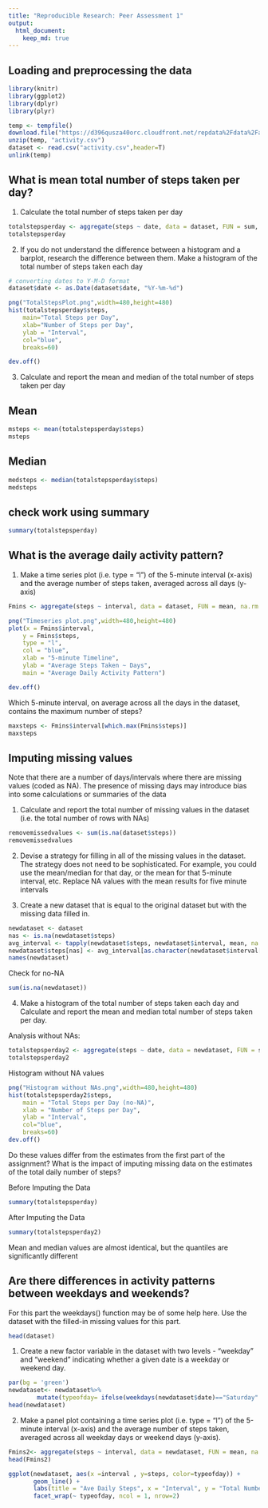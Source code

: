 ```yaml
---
title: "Reproducible Research: Peer Assessment 1"
output: 
  html_document:
    keep_md: true
---
```



## Loading and preprocessing the data
```r
library(knitr)
library(ggplot2)
library(dplyr)
library(plyr)
```



```r
temp <- tempfile()
download.file("https://d396qusza40orc.cloudfront.net/repdata%2Fdata%2Factivity.zip", temp, mode="wb")
unzip(temp, "activity.csv")
dataset <- read.csv("activity.csv",header=T)
unlink(temp)
```

## What is mean total number of steps taken per day?
1. Calculate the total number of steps taken per day

```r
totalstepsperday <- aggregate(steps ~ date, data = dataset, FUN = sum, na.rm = TRUE)
totalstepsperday
```

2. If you do not understand the difference between a histogram and a barplot, research the difference between them. Make a histogram of the total number of steps taken each day

```r

# converting dates to Y-M-D format
dataset$date <- as.Date(dataset$date, "%Y-%m-%d")

png("TotalStepsPlot.png",width=480,height=480)
hist(totalstepsperday$steps, 
    main="Total Steps per Day", 
    xlab="Number of Steps per Day", 
    ylab = "Interval",
    col="blue",
    breaks=60)

dev.off()
```


3. Calculate and report the mean and median of the total number of steps taken per day

## Mean
```r
msteps <- mean(totalstepsperday$steps)
msteps
```

## Median 
```r
medsteps <- median(totalstepsperday$steps)
medsteps
```

## check work using summary
```r
summary(totalstepsperday)
```


## What is the average daily activity pattern?

1. Make a time series plot (i.e. type = "l") of the 5-minute interval (x-axis) and the average number of steps taken, averaged across all days (y-axis)
```r
Fmins <- aggregate(steps ~ interval, data = dataset, FUN = mean, na.rm = TRUE)

png("Timeseries plot.png",width=480,height=480)
plot(x = Fmins$interval, 
    y = Fmins$steps, 
    type = "l", 
    col = "blue",
    xlab = "5-minute Timeline",
    ylab = "Average Steps Taken ~ Days",
    main = "Average Daily Activity Pattern")

dev.off()
```

Which 5-minute interval, on average across all the days in the dataset, contains the maximum number of steps?
```r
maxsteps <- Fmins$interval[which.max(Fmins$steps)]
maxsteps
```

## Imputing missing values

Note that there are a number of days/intervals where there are missing values (coded as NA). The presence of missing days may introduce bias into some calculations or summaries of the data

1. Calculate and report the total number of missing values in the dataset (i.e. the total number of rows with NAs)
```r
removemissedvalues <- sum(is.na(dataset$steps))
removemissedvalues
```

2. Devise a strategy for filling in all of the missing values in the dataset. The strategy does not need to be sophisticated. For example, you could use the mean/median for that day, or the mean for that 5-minute interval, etc.
Replace NA values with the mean results for five minute intervals

3. Create a new dataset that is equal to the original dataset but with the missing data filled in.
```r
newdataset <- dataset
nas <- is.na(newdataset$steps)
avg_interval <- tapply(newdataset$steps, newdataset$interval, mean, na.rm=TRUE, simplify = TRUE)
newdataset$steps[nas] <- avg_interval[as.character(newdataset$interval[nas])]
names(newdataset)
```
 Check for no-NA
```r
sum(is.na(newdataset))
```
4. Make a histogram of the total number of steps taken each day and Calculate and report the mean and median total number of steps taken per day. 

Analysis without NAs:
```r
totalstepsperday2 <- aggregate(steps ~ date, data = newdataset, FUN = sum, na.rm = TRUE)
totalstepsperday2
```
Histogram without NA values
```r
png("Histogram without NAs.png",width=480,height=480)
hist(totalstepsperday2$steps, 
    main = "Total Steps per Day (no-NA)", 
    xlab = "Number of Steps per Day", 
    ylab = "Interval",
    col="blue",
    breaks=60)
dev.off()
```

Do these values differ from the estimates from the first part of the assignment? 
What is the impact of imputing missing data on the estimates of the total daily number of steps?

Before Imputing the Data
```r
summary(totalstepsperday)
```
After Imputing the Data
```r
summary(totalstepsperday2)
```
Mean and median values are almost identical, but the quantiles are significantly different

## Are there differences in activity patterns between weekdays and weekends?

For this part the weekdays() function may be of some help here. Use the dataset with the filled-in missing values for this part.
```r
head(dataset)
```

1. Create a new factor variable in the dataset with two levels - "weekday" and "weekend" indicating whether a given date is a weekday or weekend day.
```r
par(bg = 'green')
newdataset<- newdataset%>%
        mutate(typeofday= ifelse(weekdays(newdataset$date)=="Saturday" | weekdays(newdataset$date)=="Sunday", "Weekend", "Weekday"))
head(newdataset)
```
2. Make a panel plot containing a time series plot (i.e. type = "l") of the 5-minute interval (x-axis) and the average number of steps taken, averaged across all weekday days or weekend days (y-axis). 
```r
Fmins2<- aggregate(steps ~ interval, data = newdataset, FUN = mean, na.rm = TRUE)
head(Fmins2)

ggplot(newdataset, aes(x =interval , y=steps, color=typeofday)) +
       geom_line() +
       labs(title = "Ave Daily Steps", x = "Interval", y = "Total Number of Steps") +
       facet_wrap(~ typeofday, ncol = 1, nrow=2)
```